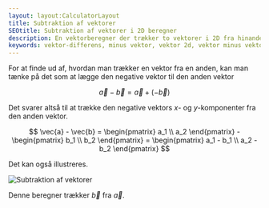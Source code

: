 ```yaml
---
layout: layout:CalculatorLayout
title: Subtraktion af vektorer
SEOtitle: Subtraktion af vektorer i 2D beregner
description: En vektorberegner der trækker to vektorer i 2D fra hinanden
keywords: vektor-differens, minus vektor, vektor 2d, vektor minus vektor
---
```



For at finde ud af, hvordan man trækker en vektor fra en anden, kan man tænke på det som at lægge den negative vektor til den anden vektor

$$
\vec{a} - \vec{b} = \vec{a} + (-\vec{b})
$$

Det svarer altså til at trække den negative vektors $x$- og $y$-komponenter fra den anden vektor.

$$
\vec{a} - \vec{b} = \begin{pmatrix} a_1 \\ a_2 \end{pmatrix} - \begin{pmatrix} b_1 \\ b_2 \end{pmatrix} = \begin{pmatrix} a_1 - b_1 \\ a_2 - b_2 \end{pmatrix}
$$

Det kan også illustreres.

![Subtraktion af vektorer](/img/vektor/subtraktion.svg)

Denne beregner trækker $\vec{b}$ fra $\vec{a}$.

<Calculator client:only />
